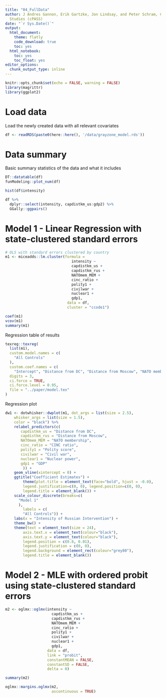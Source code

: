 ```yaml
---
title: "04_FullData"
author: J Andres Gannon, Erik Gartzke, Jon Lindsay, and Peter Schram, Center for Peace and Security
  Studies (cPASS)
date: "`r Sys.Date()`"
output:
  html_document:
    theme: flatly
    code_download: true
    toc: yes
  html_notebook:
    toc: yes
    toc_float: yes
editor_options:
  chunk_output_type: inline
---
```


```r
knitr::opts_chunk$set(echo = FALSE, warning = FALSE)
library(magrittr)
library(ggplot2)
```

# Load data
Load the newly created data with all relevant covariates
```r
df <- readRDS(paste0(here::here(), '/data/grayzone_model.rds'))
```

# Data summary
Basic summary statistics of the data and what it includes
```r
DT::datatable(df)
funModeling::plot_num(df)

hist(df$intensity)

df %>%
  dplyr::select(intensity, capdistkm_us:gdp2) %>%
  GGally::ggpairs()
```

# Model 1 - Linear Regression with state-clustered standard errors
```r
# OLS with standard errors clustered by country
m1 <- miceadds::lm.cluster(formula = 
                              intensity ~ 
                              capdistkm_us + 
                              capdistkm_rus +
                              NATOmem_MEM +
                              cinc_ratio +
                              polity1 +
                              civilwar +
                              nuclear1 +
                              gdp1,
                            data = df,
                            cluster = "ccode1")

coef(m1)
vcov(m1)
summary(m1)
```

Regression table of results
```r
texreg::texreg(
  list(m1),
  custom.model.names = c(
    "All Controls"
  ),
  custom.coef.names = c(
    "Intercept", "Distance from DC", "Distance from Moscow", "NATO membership", "CINC ratio", "Polity Score", "Civil War", "Nuclear power", "GDP"),
  digits = 3,
  ci.force = TRUE,
  ci.force.level = 0.95,
  file = "../paper/model.tex"
)
```

Regression plot
```r
dw1 <- dotwhisker::dwplot(m1, dot_args = list(size = 2.5),
    whisker_args = list(size = 1.5), 
    color = "black") %>%
    relabel_predictors(c(
       capdistkm_us = "Distance from DC",
       capdistkm_rus = "Distance from Moscow",
       NATOmem_MEM = "NATO membership",
       cinc_ratio = "CINC ratio",
       polity1 = "Polity score",
       civilwar = "Civil war",
       nuclear1 = "Nuclear power",
       gdp1 = "GDP"
        )) +
    geom_vline(xintercept = 0) +
    ggtitle("Coefficient Estimates") +
        theme(plot.title = element_text(face="bold", hjust = -0.0),
        legend.justification=c(0, 0), legend.position=c(0, 0),
        legend.title = element_blank()) +
    scale_colour_discrete(breaks=c(
      "Model 1"
      ),
        labels = c(
        "All Controls")) +
    labs(x = "Intensity of Russian Intervention") + 
    theme_bw() +
    theme(text = element_text(size = 24),
        axis.text.x = element_text(colour="black"), 
        axis.text.y = element_text(colour="black"),
        legend.position = c(0.8, 0.01),
        legend.justification = c(0, 0), 
        legend.background = element_rect(colour="grey80"),
        legend.title = element_blank())
```

# Model 2 - MLE with ordered probit using state-clustered standard errors
```r
m2 <- oglmx::oglmx(intensity ~ 
                     capdistkm_us + 
                     capdistkm_rus +
                     NATOmem_MEM +
                     cinc_ratio +
                     polity1 +
                     civilwar +
                     nuclear1 +
                     gdp1,
                   data = df,
                   link = "probit",
                   constantMEAN = FALSE,
                   constantSD = FALSE,
                   delta = 0)

summary(m2)

oglmx::margins.oglmx(m2,
                     ascontinuous = TRUE)
```
